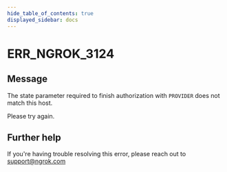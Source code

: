 ```yaml
---
hide_table_of_contents: true
displayed_sidebar: docs
---
```



# ERR_NGROK_3124

## Message

The state parameter required to finish authorization with `PROVIDER` does not match this host.

Please try again.

<ErrorDetails error="err_ngrok_3124" />

## Further help

If you're having trouble resolving this error, please reach out to [support@ngrok.com](mailto:support@ngrok.com?subject=Help%20with%20ERR_NGROK_3124)
